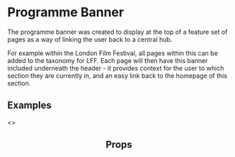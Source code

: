 
<Meta title="2 Pattern Library/1 Structure/Programme Banner" component={ProgrammeBannerTop} />

# Programme Banner

The programme banner was created to display at the top of a feature set of pages as a way of linking the user back to a central hub.

For example within the London Film Festival, all pages within this can be added to the taxonomy for LFF. Each page will then have this banner included underneath the header - it provides context for the user to which section they are currently in, and an easy link back to the homepage of this section.

## Examples 

<Canvas>
    <Story name="LFF Example">
        <ProgrammeBannerTop image="https://i.imgur.com/Mp50VE4.png" />
    </Story>
</Canvas>

<Canvas>
    <Story name="LFF Example with link">
        <ProgrammeBannerTop image="https://i.imgur.com/Mp50VE4.png" link="http://google.com" title="London Film Festival" />
    </Story>
</Canvas>

<Canvas>
    <Story name="LFF Example with other components">
        <>
            <Header navItems={navItems} quickLinks={quickLinksData} />
            <ProgrammeBannerTop image="https://i.imgur.com/Mp50VE4.png" link="http://google.com" title="London Film Festival" />
            <div style={{
                height: "200vh",
                width: "100%",
                background: "linear-gradient(0deg, rgba(255,255,255,1) 0%, rgba(0,0,0,1) 100%)"
            }}></div>
        </>
    </Story>
</Canvas>


<Canvas>
    <Story name="No image example">
        <ProgrammeBannerTop />
    </Story>
</Canvas>

## Props 

<ArgsTable of={ProgrammeBannerTop} />
